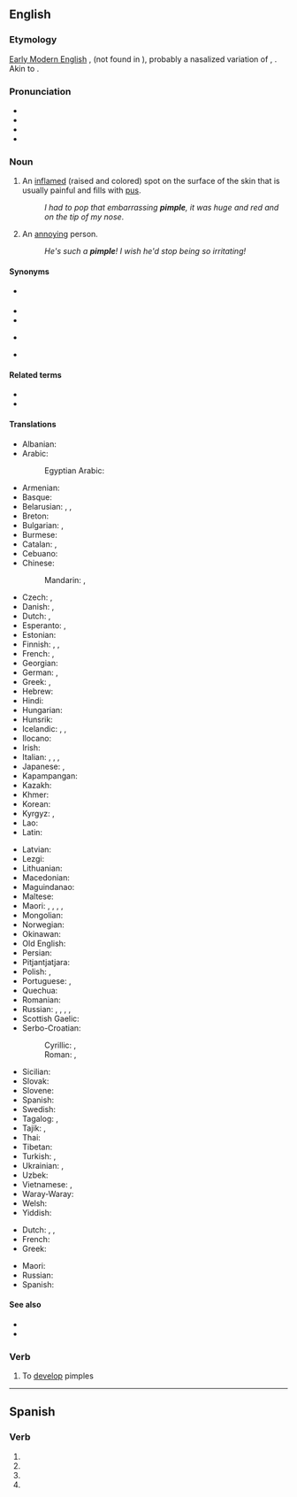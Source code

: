 ==English==
{{wikipedia}}

===Etymology===
[[w:Early Modern English|Early Modern English]] {{m|en|pimple}}, {{m|en|pumple}} (not found in {{etyl|enm|-}}), probably a nasalized variation of {{etyl|ang|en}} {{m|ang|piplian}}, {{m|ang|pyplian||to break out in pimples, show eruptions}}. Akin to {{cog|ang|pipliġende||having shingles}}.

===Pronunciation===
* {{enPR|pĭm'p(ə)l}}
* {{IPA|/ˈpɪmp(ə)l/|lang=en}}
* {{audio|En-us-pimple.ogg|Audio (US)|lang=en}}
* {{rhymes|ɪmpəl|lang=en}}

===Noun===
{{en-noun}}

# An [[inflame]]d (raised and colored) spot on the surface of the skin that is usually painful and fills with [[pus]].
#: ''I had to pop that embarrassing '''pimple''', it was huge and red and on the tip of my nose''.
# {{lb|en|slang}} An [[annoying]] person.
#: ''He's such a '''pimple'''! I wish he'd stop being so irritating!''

====Synonyms====
* {{l|en|acker}} {{qualifier|old Australian slang}}
* {{l|en|acne}}
* {{l|en|pustule}}
* {{l|en|spot}} {{qualifier|UK|slang}}
* {{l|en|zit}} {{qualifier|US|slang}}

====Related terms====
* {{l|en|pimpled}}
* {{l|en|pimply}}

====Translations====
{{trans-top|inflamed spot on the surface of the skin}}
* Albanian: {{t+|sq|puçërr}}
* Arabic: {{t|ar|بَثْرَة|f}}
*: Egyptian Arabic: {{t|arz|حبة|f|tr=ḥaba|sc=Arab}}
* Armenian: {{t+|hy|պզուկ}}
* Basque: {{t-needed|eu}}
* Belarusian: {{t|be|прышч|m|sc=Cyrl}}, {{t|be|ву́гар|m|sc=Cyrl}}, {{t|be|вуго́р|m|sc=Cyrl}}
* Breton: {{t+|br|burbu}}
* Bulgarian: {{t+|bg|пъ̀пка|f}}, {{t|bg|пъ̀пчица|f}}
* Burmese: {{t+|my|ဝက်ခြံ|sc=Mymr}}
* Catalan: {{t+|ca|bua|f}}, {{t|ca|buba|f}}
* Cebuano: {{t|ceb|bugas}}
* Chinese:
*: Mandarin: {{t+|cmn|疙瘩|tr=gēda|sc=Hani}}, {{t+|cmn|丘疹|tr=qiūzhěn|sc=Hani}}
* Czech: {{t|cs|uher|m}}, {{t|cs|pupínek|m}}
* Danish: {{t|da|filipens}}, {{t+|da|bums|c}}
* Dutch: {{t+|nl|puist|f}}, {{t+|nl|pukkel}}
* Esperanto: {{t|eo|akno}}, {{t|eo|aknero}}
* Estonian: {{t|et|vistrik}}
* Finnish: {{t+|fi|näppy}}, {{t+|fi|finni}}, {{t|fi|märkänäppylä}}
* French: {{t+|fr|bouton|m}}, {{t+|fr|pustule|f}}
* Georgian: {{t|ka|მუწუკი|sc=Geor}}
* German: {{t+|de|Pickel|m}}, {{t|de|Oas|n}} {{qualifier|Bavaria}}
* Greek: {{t+|el|σπυρί|n}}, {{t+|el|σπυράκι|n}}
* Hebrew: {{t|he|פִּצְעוֹן|tr=pitson}}
* Hindi: {{t|hi|मुंहासा|m}}
* Hungarian: {{t+|hu|pattanás}}
* Hunsrik: {{t|hrx|Spingje|f}}
* Icelandic: {{t|is|nabbi|m}}, {{t+|is|bóla|f}}, {{t+|is|graftarbóla|f}}
* Ilocano: {{t|ilo|kamuro}}
* Irish: {{t|ga|goirín|m}}
* Italian: {{t+|it|pustola}}, {{t|it|pustoletta}}, {{t|it|brufolo|m}}, {{t|it|foruncoloso|m}}
* Japanese: {{t+|ja|面皰|tr=にきび, níkibi}}, {{t|ja|丘疹|tr=きゅうしん, kyūshin}}
* Kapampangan: {{t|pam|punggod}}
* Kazakh: {{t|kk|безеу|sc=Cyrl}}
* Khmer: {{t+|km|មុន}}
* Korean: {{t+|ko|여드름}}
* Kyrgyz: {{t+|ky|ысык}}, {{t+|ky|безетки}}
* Lao: {{t|lo|ສິວ}}
* Latin: {{t|la|pustula|f}}
{{trans-mid}}
* Latvian: {{t|lv|pūte|f}}
* Lezgi: {{t|lez|твар}}
* Lithuanian: {{t|lt|spuogas|m}}
* Macedonian: {{t|mk|бубула|f|sc=Cyrl}}
* Maguindanao: {{t|mdh|pamenus}}
* Maltese: {{t-needed|mt}}
* Maori: {{t|mi|kiritona}}, {{t|mi|para}}, {{t|mi|mariao}}, {{t|mi|huahua}}, {{t|mi|mokamoka}}
* Mongolian: {{t+|mn|батга|sc=Cyrl}}
* Norwegian: {{t+|no|kvise|c}}
* Okinawan: {{t|ryu|にくん|tr=nikun}}
* Old English: {{t-needed|ang}}
* Persian: {{t+|fa|جوش|tr=juš}}
* Pitjantjatjara: {{t-needed|pjt}}
* Polish: {{t+|pl|pryszcz|m-in}}, {{t+|pl|krosta|f}}
* Portuguese: {{t+|pt|borbulha|f}}, {{t+|pt|espinha|f}}
* Quechua: {{t|qu|cupu}}
* Romanian: {{t+|ro|coș}}
* Russian: {{t+|ru|прыщ|m}}, {{t+|ru|пры́щик|m}}, {{t+|ru|у́горь|m}}, {{t+|ru|па́пула|f}}, {{t+|ru|пупы́рышек|m}}
* Scottish Gaelic: {{t|gd|pluc|m}}
* Serbo-Croatian:
*: Cyrillic: {{t|sh|бубуљица|f|sc=Cyrl}}, {{t|sh|пришт|m|sc=Cyrl}}
*: Roman: {{t+|sh|bubuljica|f}}, {{t+|sh|prišt|m}}
* Sicilian: {{t+|scn|brufulu|m}}
* Slovak: {{t|sk|pupienok|m}}
* Slovene: {{t|sl|pustula|f}}
* Spanish: {{t+|es|espinilla|f}}
* Swedish: {{t+|sv|finne|c}}
* Tagalog: {{t|tl|tagihawat}}, {{t|tl|katil}} {{qualifier|very itchy}}
* Tajik: {{t+|tg|гармича}}, {{t|tg|рихинак}}
* Thai: {{t+|th|สิว}}
* Tibetan: {{t|bo|ཐོར་པ}}
* Turkish: {{t+|tr|sivilce}}, {{t+|tr|sızanak}}
* Ukrainian: {{t|uk|прищ|m|sc=Cyrl}}, {{t|uk|вуго́р|m|sc=Cyrl}}
* Uzbek: {{t+|uz|boʻjama}}
* Vietnamese: {{t|vi|mụn nhọt}}, {{t+|vi|mụn}}
* Waray-Waray: {{t|war|punggod}}
* Welsh: {{t|cy|tosyn|m}}
* Yiddish: {{t-needed|yi}}
{{trans-bottom}}

{{trans-top|annoying person}}
* Dutch: {{t+|nl|etter|m}}, {{t+|nl|puistenkop|m}}, {{t+|nl|ellendeling|m}}
* French: {{t+|fr|casse-couilles|m}}
* Greek: {{t|el|κακό σπυρί|n}}
{{trans-mid}}
* Maori: {{t|mi|pōrearea}}
* Russian: {{t+|ru|негодя́й|m}}
* Spanish: {{t+|es|pendejo|m}}
{{trans-bottom}}

====See also====
* {{l|en|blackhead}}
* {{l|en|whitehead}}

===Verb===
{{en-verb|pimpl|ed}}

# To [[develop]] pimples

----

==Spanish==

===Verb===
{{head|es|verb form}}

# {{es-verb form of|pimplar|ending=-ar|mood=subjunctive|tense=present|number=s|person=1}}
# {{es-verb form of|pimplar|ending=-ar|mood=subjunctive|tense=present|number=s|person=2|formal=y}}
# {{es-verb form of|pimplar|ending=-ar|mood=subjunctive|tense=present|number=s|person=3}}
# {{es-verb form of|pimplar|ending=-ar|mood=imperative|number=s|person=2|formal=y|sense=affirmative}}
